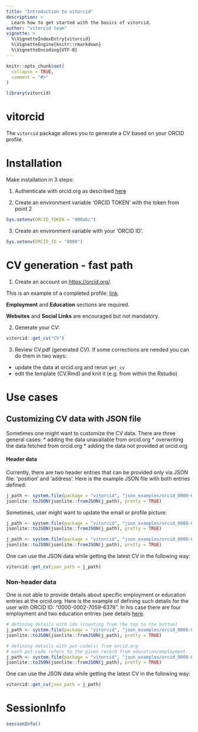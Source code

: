 ```yaml
---
title: "Introduction to vitorcid"
description: >
  Learn how to get started with the basics of vitorcid.
author: "vitorcid team"
vignette: >
  %\VignetteIndexEntry{vitorcid}
  %\VignetteEngine{knitr::rmarkdown}
  %\VignetteEncoding{UTF-8}
---
```


```r
knitr::opts_chunk$set(
  collapse = TRUE,
  comment = "#>"
)
```

```r
library(vitorcid)
```

# vitorcid

The `vitorcid` package allows you to generate a CV based on your ORCID profile.

# Installation

Make installation in 3 steps:

1.  Authenticate with orcid.org as described [here](https://github.com/ropensci-archive/rorcid/blob/master/vignettes/authentication.Rmd)

2.  Create an environment variable 'ORCID TOKEN' with the token from point 2
```r
Sys.setenv(ORCID_TOKEN = "000abc")

```


3.  Create an environment variable with your 'ORCID ID'.
```r
Sys.setenv(ORCID_ID = "0000")

```

# CV generation - fast path

1.  Create an account on <https://orcid.org/>.

This is an example of a completed profile: [link](https://orcid.org/0000-0002-7059-6378/print).


**Employment** and **Education** sections are required.

**Websites** and **Social Links** are encouraged but not mandatory.

2.  Generate your CV:

```r
vitorcid::get_cv("CV")
```

3.  Review CV.pdf (generated CV). If some corrections are needed you can do them in two ways:
* update the data at orcid.org and rerun `get_cv`
*  edit the template (CV.Rmd) and knit it (e.g. from within the Rstudio)

# Use cases

## Customizing CV data with JSON file

Sometimes one might want to customize the CV data. There are three general cases: \* adding the data unavailable from orcid.org \* overwriting the data fetched from orcid.org \* adding the data not provided at orcid.org

#### Header data

Currently, there are two header entries that can be provided only via JSON file: 'position' and 'address'. Here is the example JSON file with both entries defined:

```r
j_path <- system.file(package = "vitorcid", "json_examples/orcid_0000-0002-7059-6378_header_data.json")
jsonlite::toJSON(jsonlite::fromJSON(j_path), pretty = TRUE)
```

Sometimes, user might want to update the email or profile picture:

```r
j_path <- system.file(package = "vitorcid", "json_examples/orcid_0000-0002-7059-6378_email.json")
jsonlite::toJSON(jsonlite::fromJSON(j_path), pretty = TRUE)

j_path <- system.file(package = "vitorcid", "json_examples/orcid_0000-0002-7059-6378_profilepic.json")
jsonlite::toJSON(jsonlite::fromJSON(j_path), pretty = TRUE)
```

One can use the JSON data while getting the latest CV in the following way:

```r
vitorcid::get_cv(json_path = j_path)
```

### Non-header data

One is not able to provide details about specific employment or education entries at the orcid.org. Here is the example of defining such details for the user with ORCID ID: "0000-0002-7059-6378". In his case there are four employment and two education entries (see details [here](https://orcid.org/0000-0002-7059-6378/print).

```r
# defining details with idx (counting from the top to the bottom)
j_path <- system.file(package = "vitorcid", "json_examples/orcid_0000-0002-7059-6378_why_idx.json")
jsonlite::toJSON(jsonlite::fromJSON(j_path), pretty = TRUE)

# defining details with put-code(s) from orcid.org
# each put-code refers to the given record from education/employment
j_path <- system.file(package = "vitorcid", "json_examples/orcid_0000-0002-7059-6378_why_put-code.json")
jsonlite::toJSON(jsonlite::fromJSON(j_path), pretty = TRUE)
```

One can use the JSON data while getting the latest CV in the following way:

```r
vitorcid::get_cv(json_path = j_path)
```

# SessionInfo {.unnumbered}

```r
sessionInfo()
```

